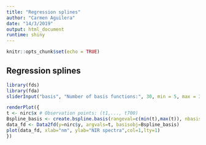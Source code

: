 ```yaml
---
title: "Regression splines"
author: "Carmen Aguilera"
date: "14/3/2019"
output: html_document
runtime: shiny
---
```


```r
knitr::opts_chunk$set(echo = TRUE)
```

## Regression splines

```r
library(fds)
library(fda)
sliderInput("basis", "Number of basis functions:", 30, min = 5, max = 30)

renderPlot({
t <- nirc$x # Observation points: (t1,..., t700)
Bspline_basis <- create.bspline.basis(rangeval=c(min(t),max(t)), nbasis=input$basis) 
data_fd <- Data2fd(y=nirc$y, argvals=t, basisobj=Bspline_basis) 
plot(data_fd, xlab="nm", ylab="NIR spectra",col=1,lty=1)
})
```